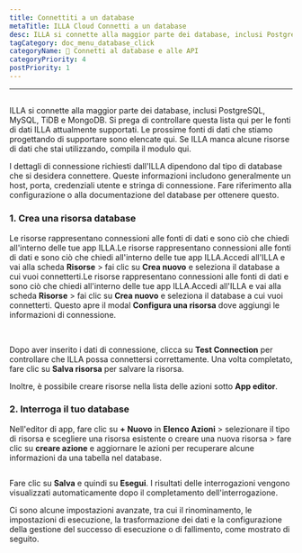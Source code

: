 ```yaml
---
title: Connettiti a un database
metaTitle: ILLA Cloud Connetti a un database
desc: ILLA si connette alla maggior parte dei database, inclusi PostgreSQL, MySQL, TiDB e MongoDB
tagCategory: doc_menu_database_click
categoryName: 📲 Connetti al database e alle API
categoryPriority: 4
postPriority: 1
---
```


* * *

## <h2 hidden>Connetti a un database</h2>

ILLA si connette alla maggior parte dei database, inclusi PostgreSQL, MySQL, TiDB e MongoDB. Si prega di controllare questa lista qui per le fonti di dati ILLA attualmente supportati. Le prossime fonti di dati che stiamo progettando di supportare sono elencate qui. Se ILLA manca alcune risorse di dati che stai utilizzando, compila il modulo qui.

I dettagli di connessione richiesti dall'ILLA dipendono dal tipo di database che si desidera connettere. Queste informazioni includono generalmente un host, porta, credenziali utente e stringa di connessione. Fare riferimento alla configurazione o alla documentazione del database per ottenere questo.

### 1.  Crea una risorsa database

Le risorse rappresentano connessioni alle fonti di dati e sono ciò che chiedi all'interno delle tue app ILLA.Le risorse rappresentano connessioni alle fonti di dati e sono ciò che chiedi all'interno delle tue app ILLA.Accedi all'ILLA e vai alla scheda **Risorse** > fai clic su **Crea nuovo** e seleziona il database a cui vuoi connetterti.Le risorse rappresentano connessioni alle fonti di dati e sono ciò che chiedi all'interno delle tue app ILLA.Accedi all'ILLA e vai alla scheda **Risorse** > fai clic su **Crea nuovo** e seleziona il database a cui vuoi connetterti. Questo apre il modal **Configura una risorsa** dove aggiungi le informazioni di connessione.

<img
  src='https://cdn.illacloud.com/official-website/img/docs/connect/connect-database/resources.png'
  alt=""
/>
<img
  src='https://cdn.illacloud.com/official-website/img/docs/connect/connect-database/config.png'
  alt=""
/>

Dopo aver inserito i dati di connessione, clicca su **Test Connection** per controllare che ILLA possa connettersi correttamente. Una volta completato, fare clic su **Salva risorsa** per salvare la risorsa.

Inoltre, è possibile creare risorse nella lista delle azioni sotto **App editor**.

### 2.  Interroga il tuo database

Nell'editor di app, fare clic su **+ Nuovo** in **Elenco Azioni** > selezionare il tipo di risorsa e scegliere una risorsa esistente o creare una nuova risorsa > fare clic su **creare azione** e aggiornare le azioni per recuperare alcune informazioni da una tabella nel database.

<img
  src='https://cdn.illacloud.com/official-website/img/docs/connect/connect-database/action.png'
  alt=""
/>

Fare clic su **Salva** e quindi su **Esegui**. I risultati delle interrogazioni vengono visualizzati automaticamente dopo il completamento dell'interrogazione.

Ci sono alcune impostazioni avanzate, tra cui il rinominamento, le impostazioni di esecuzione, la trasformazione dei dati e la configurazione della gestione del successo di esecuzione o di fallimento, come mostrato di seguito.

<img
  src='https://cdn.illacloud.com/official-website/img/docs/connect/connect-database/run.png'
  alt=""
/>
